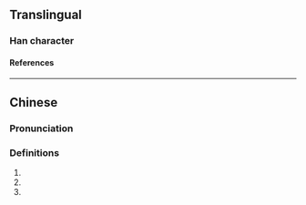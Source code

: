 {{character info}}
==Translingual==

===Han character===
{{Han char|rn=94|rad=犬|as=10|sn=13|four=47247|canj=KHHXE|ids=⿰犭叟}}

====References====
{{Han ref|kx=0716.230|dkj=20588|dj=1128.110|hdz=21362.160|uh=7340}}

----

==Chinese==
{{zh-forms}}

===Pronunciation===
{{zh-pron
|m=sōu
|c=sau1
|cat=n,v
}}

===Definitions===
{{zh-hanzi}}

# {{zh-used|獶獀}}
# {{zh-alt-form|蒐|([[spring]]) [[hunting]]}}
# {{zh-alt-form|搜|to [[choose]]; to [[look for]]}}